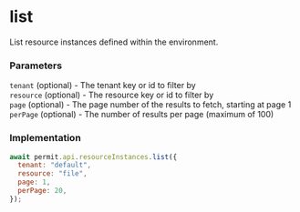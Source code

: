 # list

List resource instances defined within the environment.

### Parameters

`tenant` (optional) - The tenant key or id to filter by<br/>
`resource` (optional) - The resource key or id to filter by<br/>
`page` (optional) - The page number of the results to fetch, starting at page 1<br/>
`perPage` (optional) - The number of results per page (maximum of 100)<br/>


### Implementation

```js
await permit.api.resourceInstances.list({
  tenant: "default",
  resource: "file",
  page: 1,
  perPage: 20,
});
```
